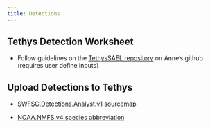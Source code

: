 ```yaml
---
title: Detections
---
```


## Tethys Detection Worksheet

-   Follow guidelines on the [TethysSAEL repository](https://github.com/asimonis/TethysSAEL/blob/main/R/Create_Detection_Worksheet.R) on Anne's github (requires user define inputs)

## Upload Detections to Tethys

-   [SWFSC.Detections.Analyst.v1 sourcemap](https://github.com/asimonis/TethysSAEL/blob/main/Source%20Maps/SWFSC.Detections.Analyst.v1.xml)

-   [NOAA.NMFS.v4 species abbreviation](https://github.com/asimonis/TethysSAEL/blob/main/Species%20Abbreviations/NOAA.NMFS.v4.xml)

